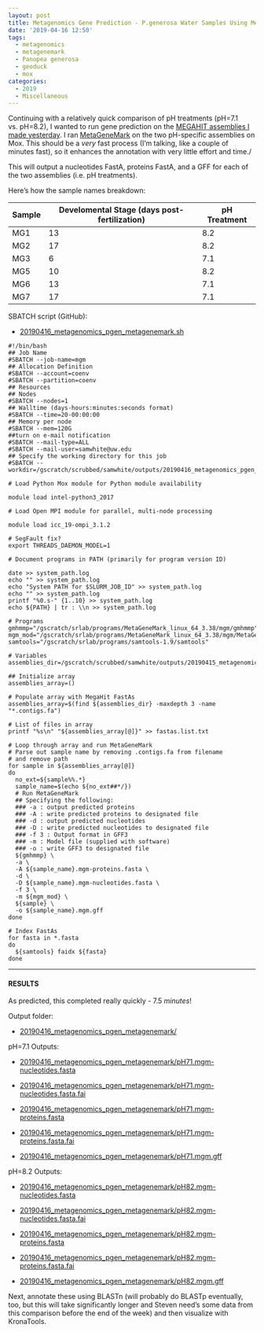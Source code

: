 ```yaml
---
layout: post
title: Metagenomics Gene Prediction - P.generosa Water Samples Using MetaGeneMark on Mox to Compare pH Treatments
date: '2019-04-16 12:50'
tags:
  - metagenomics
  - metagenemark
  - Panopea generosa
  - geoduck
  - mox
categories:
  - 2019
  - Miscellaneous
---
```

Continuing with a relatively quick comparison of pH treatments (pH=7.1 vs. pH=8.2), I wanted to run gene prediction on the [MEGAHIT assemblies I made yesterday](https://robertslab.github.io/sams-notebook/posts/2019/2019-04-15-Metagenome-Assemblies-P.generosa-Water-Samples-Trimmed-HiSeqX-Data-Using-Megahit-on-Mox-to-Compare-pH-Treatments.html). I ran [MetaGeneMark](http://opal.biology.gatech.edu/GeneMark/) on the two pH-specific assemblies on Mox. This should be a _very_ fast process (I'm talking, like a couple of minutes fast), so it enhances the annotation with very little effort and time./

This will output a nucleotides FastA, proteins FastA, and a GFF for each of the two assemblies (i.e. pH treatments).

Here's how the sample names breakdown:

| Sample | Develomental Stage (days post-fertilization) | pH Treatment |
|--------|-------------------------|--------------|
| MG1    | 13                      | 8.2          |
| MG2    | 17                      | 8.2          |
| MG3    | 6                       | 7.1          |
| MG5    | 10                      | 8.2          |
| MG6    | 13                      | 7.1          |
| MG7    | 17                      | 7.1          |

SBATCH script (GitHub):

- [20190416_metagenomics_pgen_metagenemark.sh](https://github.com/RobertsLab/sams-notebook/blob/master/sbatch_scripts/20190416_metagenomics_pgen_metagenemark.sh)


```shell
#!/bin/bash
## Job Name
#SBATCH --job-name=mgm
## Allocation Definition
#SBATCH --account=coenv
#SBATCH --partition=coenv
## Resources
## Nodes
#SBATCH --nodes=1
## Walltime (days-hours:minutes:seconds format)
#SBATCH --time=20-00:00:00
## Memory per node
#SBATCH --mem=120G
##turn on e-mail notification
#SBATCH --mail-type=ALL
#SBATCH --mail-user=samwhite@uw.edu
## Specify the working directory for this job
#SBATCH --workdir=/gscratch/scrubbed/samwhite/outputs/20190416_metagenomics_pgen_metagenemark

# Load Python Mox module for Python module availability

module load intel-python3_2017

# Load Open MPI module for parallel, multi-node processing

module load icc_19-ompi_3.1.2

# SegFault fix?
export THREADS_DAEMON_MODEL=1

# Document programs in PATH (primarily for program version ID)

date >> system_path.log
echo "" >> system_path.log
echo "System PATH for $SLURM_JOB_ID" >> system_path.log
echo "" >> system_path.log
printf "%0.s-" {1..10} >> system_path.log
echo ${PATH} | tr : \\n >> system_path.log

# Programs
gmhmmp="/gscratch/srlab/programs/MetaGeneMark_linux_64_3.38/mgm/gmhmmp"
mgm_mod="/gscratch/srlab/programs/MetaGeneMark_linux_64_3.38/mgm/MetaGeneMark_v1.mod"
samtools="/gscratch/srlab/programs/samtools-1.9/samtools"

# Variables
assemblies_dir=/gscratch/scrubbed/samwhite/outputs/20190415_metagenomics_pgen_megahit

## Initialize array
assemblies_array=()

# Populate array with MegaHit FastAs
assemblies_array=$(find ${assemblies_dir} -maxdepth 3 -name "*.contigs.fa")

# List of files in array
printf "%s\n" "${assemblies_array[@]}" >> fastas.list.txt

# Loop through array and run MetaGeneMark
# Parse out sample name by removing .contigs.fa from filename
# and remove path
for sample in ${assemblies_array[@]}
do
  no_ext=${sample%%.*}
  sample_name=$(echo ${no_ext##*/})
  # Run MetaGeneMark
  ## Specifying the following:
  ### -a : output predicted proteins
  ### -A : write predicted proteins to designated file
  ### -d : output predicted nucleotides
  ### -D : write predicted nucleotides to designated file
  ### -f 3 : Output format in GFF3
  ### -m : Model file (supplied with software)
  ### -o : write GFF3 to designated file
  ${gmhmmp} \
  -a \
  -A ${sample_name}.mgm-proteins.fasta \
  -d \
  -D ${sample_name}.mgm-nucleotides.fasta \
  -f 3 \
  -m ${mgm_mod} \
  ${sample} \
  -o ${sample_name}.mgm.gff
done

# Index FastAs
for fasta in *.fasta
do
  ${samtools} faidx ${fasta}
done
```

---

#### RESULTS

As predicted, this completed really quickly - 7.5 _minutes_!

Output folder:

- [20190416_metagenomics_pgen_metagenemark/](http://gannet.fish.washington.edu/Atumefaciens/20190416_metagenomics_pgen_metagenemark/)

pH=7.1 Outputs:

- [20190416_metagenomics_pgen_metagenemark/pH71.mgm-nucleotides.fasta](http://gannet.fish.washington.edu/Atumefaciens/20190416_metagenomics_pgen_metagenemark/pH71.mgm-nucleotides.fasta)

- [20190416_metagenomics_pgen_metagenemark/pH71.mgm-nucleotides.fasta.fai](http://gannet.fish.washington.edu/Atumefaciens/20190416_metagenomics_pgen_metagenemark/pH71.mgm-nucleotides.fasta.fai)

- [20190416_metagenomics_pgen_metagenemark/pH71.mgm-proteins.fasta](http://gannet.fish.washington.edu/Atumefaciens/20190416_metagenomics_pgen_metagenemark/pH71.mgm-proteins.fasta)

- [20190416_metagenomics_pgen_metagenemark/pH71.mgm-proteins.fasta.fai](http://gannet.fish.washington.edu/Atumefaciens/20190416_metagenomics_pgen_metagenemark/pH71.mgm-proteins.fasta.fai)

- [20190416_metagenomics_pgen_metagenemark/pH71.mgm.gff](http://gannet.fish.washington.edu/Atumefaciens/20190416_metagenomics_pgen_metagenemark/pH71.mgm.gff)


pH=8.2 Outputs:

- [20190416_metagenomics_pgen_metagenemark/pH82.mgm-nucleotides.fasta](http://gannet.fish.washington.edu/Atumefaciens/20190416_metagenomics_pgen_metagenemark/pH82.mgm-nucleotides.fasta)

- [20190416_metagenomics_pgen_metagenemark/pH82.mgm-nucleotides.fasta.fai](http://gannet.fish.washington.edu/Atumefaciens/20190416_metagenomics_pgen_metagenemark/pH82.mgm-nucleotides.fasta.fai)

- [20190416_metagenomics_pgen_metagenemark/pH82.mgm-proteins.fasta](http://gannet.fish.washington.edu/Atumefaciens/20190416_metagenomics_pgen_metagenemark/pH82.mgm-proteins.fasta)

- [20190416_metagenomics_pgen_metagenemark/pH82.mgm-proteins.fasta.fai](http://gannet.fish.washington.edu/Atumefaciens/20190416_metagenomics_pgen_metagenemark/pH82.mgm-proteins.fasta.fai)

- [20190416_metagenomics_pgen_metagenemark/pH82.mgm.gff](http://gannet.fish.washington.edu/Atumefaciens/20190416_metagenomics_pgen_metagenemark/pH82.mgm.gff)


Next, annotate these using BLASTn (will probably do BLASTp eventually, too, but this will take significantly longer and Steven need's some data from this comparison before the end of the week) and then visualize with KronaTools.
